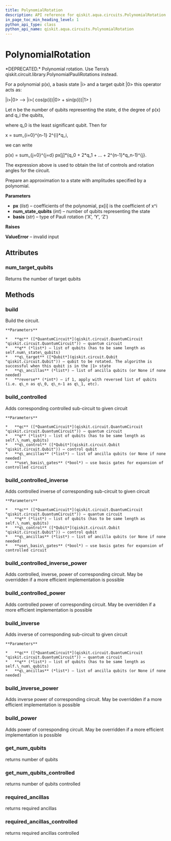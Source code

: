 ```yaml
---
title: PolynomialRotation
description: API reference for qiskit.aqua.circuits.PolynomialRotation
in_page_toc_min_heading_level: 1
python_api_type: class
python_api_name: qiskit.aqua.circuits.PolynomialRotation
---
```


# PolynomialRotation

<Class id="qiskit.aqua.circuits.PolynomialRotation" github="https://github.com/qiskit-community/qiskit-aqua/tree/stable/0.7/qiskit/aqua/circuits/polynomial_rotation.py" signature="PolynomialRotation(px, num_state_qubits, basis='Y')">
  *DEPRECATED.* Polynomial rotation.

  <Admonition title="Deprecated since version 0.7.0" type="danger">
    Use Terra’s qiskit.circuit.library.PolynomialPauliRotations instead.
  </Admonition>

  For a polynomial p(x), a basis state |i> and a target qubit |0> this operator acts as:

  |i>|0> –> |i>( cos(p(i))|0> + sin(p(i))|1> )

  Let n be the number of qubits representing the state, d the degree of p(x) and q\_i the qubits,

  where q\_0 is the least significant qubit. Then for

  x = sum\_\{i=0}^\{n-1} 2^\{i}\*q\_i,

  we can write

  p(x) = sum\_\{j=0}^\{j=d} px\[j]\*(q\_0 + 2\*q\_1 + … + 2^\{n-1}\*q\_n-1)^\{j}.

  The expression above is used to obtain the list of controls and rotation angles for the circuit.

  Prepare an approximation to a state with amplitudes specified by a polynomial.

  **Parameters**

  *   **px** (*list*) – coefficients of the polynomial, px\[i] is the coefficient of x^i
  *   **num\_state\_qubits** (*int*) – number of qubits representing the state
  *   **basis** (*str*) – type of Pauli rotation (‘X’, ‘Y’, ‘Z’)

  **Raises**

  **ValueError** – invalid input

  ## Attributes

  ### num\_target\_qubits

  <Attribute id="qiskit.aqua.circuits.PolynomialRotation.num_target_qubits">
    Returns the number of target qubits
  </Attribute>

  ## Methods

  ### build

  <Function id="qiskit.aqua.circuits.PolynomialRotation.build" signature="PolynomialRotation.build(qc, q, q_target, q_ancillas=None, reverse=0)">
    Build the circuit.

    **Parameters**

    *   **qc** ([*QuantumCircuit*](qiskit.circuit.QuantumCircuit "qiskit.circuit.QuantumCircuit")) – quantum circuit
    *   **q** (*list*) – list of qubits (has to be same length as self.num\_state\_qubits)
    *   **q\_target** ([*Qubit*](qiskit.circuit.Qubit "qiskit.circuit.Qubit")) – qubit to be rotated. The algorithm is successful when this qubit is in the |1> state
    *   **q\_ancillas** (*list*) – list of ancilla qubits (or None if none needed)
    *   **reverse** (*int*) – if 1, apply with reversed list of qubits (i.e. q\_n as q\_0, q\_n-1 as q\_1, etc).
  </Function>

  ### build\_controlled

  <Function id="qiskit.aqua.circuits.PolynomialRotation.build_controlled" signature="PolynomialRotation.build_controlled(qc, q, q_control, q_ancillas=None, use_basis_gates=True)">
    Adds corresponding controlled sub-circuit to given circuit

    **Parameters**

    *   **qc** ([*QuantumCircuit*](qiskit.circuit.QuantumCircuit "qiskit.circuit.QuantumCircuit")) – quantum circuit
    *   **q** (*list*) – list of qubits (has to be same length as self.\_num\_qubits)
    *   **q\_control** ([*Qubit*](qiskit.circuit.Qubit "qiskit.circuit.Qubit")) – control qubit
    *   **q\_ancillas** (*list*) – list of ancilla qubits (or None if none needed)
    *   **use\_basis\_gates** (*bool*) – use basis gates for expansion of controlled circuit
  </Function>

  ### build\_controlled\_inverse

  <Function id="qiskit.aqua.circuits.PolynomialRotation.build_controlled_inverse" signature="PolynomialRotation.build_controlled_inverse(qc, q, q_control, q_ancillas=None, use_basis_gates=True)">
    Adds controlled inverse of corresponding sub-circuit to given circuit

    **Parameters**

    *   **qc** ([*QuantumCircuit*](qiskit.circuit.QuantumCircuit "qiskit.circuit.QuantumCircuit")) – quantum circuit
    *   **q** (*list*) – list of qubits (has to be same length as self.\_num\_qubits)
    *   **q\_control** ([*Qubit*](qiskit.circuit.Qubit "qiskit.circuit.Qubit")) – control qubit
    *   **q\_ancillas** (*list*) – list of ancilla qubits (or None if none needed)
    *   **use\_basis\_gates** (*bool*) – use basis gates for expansion of controlled circuit
  </Function>

  ### build\_controlled\_inverse\_power

  <Function id="qiskit.aqua.circuits.PolynomialRotation.build_controlled_inverse_power" signature="PolynomialRotation.build_controlled_inverse_power(qc, q, q_control, power, q_ancillas=None, use_basis_gates=True)">
    Adds controlled, inverse, power of corresponding circuit. May be overridden if a more efficient implementation is possible
  </Function>

  ### build\_controlled\_power

  <Function id="qiskit.aqua.circuits.PolynomialRotation.build_controlled_power" signature="PolynomialRotation.build_controlled_power(qc, q, q_control, power, q_ancillas=None, use_basis_gates=True)">
    Adds controlled power of corresponding circuit. May be overridden if a more efficient implementation is possible
  </Function>

  ### build\_inverse

  <Function id="qiskit.aqua.circuits.PolynomialRotation.build_inverse" signature="PolynomialRotation.build_inverse(qc, q, q_ancillas=None)">
    Adds inverse of corresponding sub-circuit to given circuit

    **Parameters**

    *   **qc** ([*QuantumCircuit*](qiskit.circuit.QuantumCircuit "qiskit.circuit.QuantumCircuit")) – quantum circuit
    *   **q** (*list*) – list of qubits (has to be same length as self.\_num\_qubits)
    *   **q\_ancillas** (*list*) – list of ancilla qubits (or None if none needed)
  </Function>

  ### build\_inverse\_power

  <Function id="qiskit.aqua.circuits.PolynomialRotation.build_inverse_power" signature="PolynomialRotation.build_inverse_power(qc, q, power, q_ancillas=None)">
    Adds inverse power of corresponding circuit. May be overridden if a more efficient implementation is possible
  </Function>

  ### build\_power

  <Function id="qiskit.aqua.circuits.PolynomialRotation.build_power" signature="PolynomialRotation.build_power(qc, q, power, q_ancillas=None)">
    Adds power of corresponding circuit. May be overridden if a more efficient implementation is possible
  </Function>

  ### get\_num\_qubits

  <Function id="qiskit.aqua.circuits.PolynomialRotation.get_num_qubits" signature="PolynomialRotation.get_num_qubits()">
    returns number of qubits
  </Function>

  ### get\_num\_qubits\_controlled

  <Function id="qiskit.aqua.circuits.PolynomialRotation.get_num_qubits_controlled" signature="PolynomialRotation.get_num_qubits_controlled()">
    returns number of qubits controlled
  </Function>

  ### required\_ancillas

  <Function id="qiskit.aqua.circuits.PolynomialRotation.required_ancillas" signature="PolynomialRotation.required_ancillas()">
    returns required ancillas
  </Function>

  ### required\_ancillas\_controlled

  <Function id="qiskit.aqua.circuits.PolynomialRotation.required_ancillas_controlled" signature="PolynomialRotation.required_ancillas_controlled()">
    returns required ancillas controlled
  </Function>
</Class>

